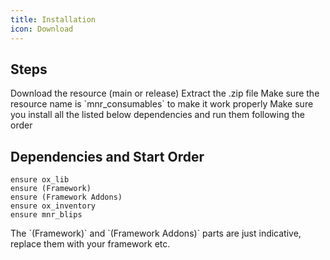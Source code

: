 ---
title: Installation
icon: Download
---

## Steps


<Steps>
  <Step>
  Download the resource (main or release)
  </Step>
  <Step>
  Extract the .zip file
  </Step>
  <Step>
  Make sure the resource name is `mnr_consumables` to make it work properly
  </Step>
  <Step>
  Make sure you install all the listed below dependencies and run them following the order
  </Step>
</Steps>

## Dependencies and Start Order

```mdx title="server.cfg"
ensure ox_lib
ensure (Framework)
ensure (Framework Addons)
ensure ox_inventory
ensure mnr_blips
```

<Callout title="WARNING" type="warn">
  The `(Framework)` and `(Framework Addons)` parts are just indicative, replace them with your framework etc.
</Callout>